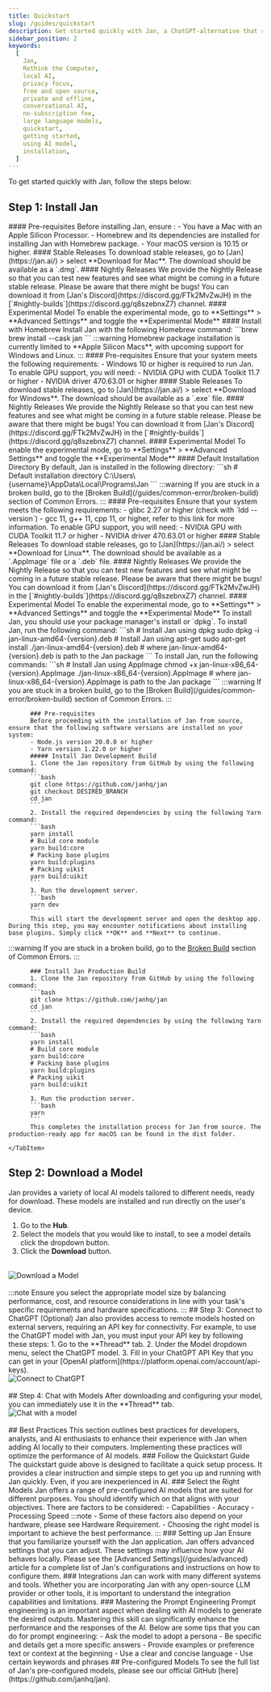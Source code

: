 ```yaml
---
title: Quickstart
slug: /guides/quickstart
description: Get started quickly with Jan, a ChatGPT-alternative that runs on your own computer, with a local API server. Learn how to install Jan and select an AI model to start chatting.
sidebar_position: 2
keywords:
  [
    Jan,
    Rethink the Computer,
    local AI,
    privacy focus,
    free and open source,
    private and offline,
    conversational AI,
    no-subscription fee,
    large language models,
    quickstart,
    getting started,
    using AI model,
    installation,
  ]
---
```

To get started quickly with Jan, follow the steps below:
## Step 1: Install Jan
<Tabs>
    <TabItem value="mac" label = "Mac" default>
        #### Pre-requisites
        Before installing Jan, ensure :
        - You have a Mac with an Apple Silicon Processor.
        - Homebrew and its dependencies are installed for installing Jan with Homebrew package.
        - Your macOS version is 10.15 or higher.
        #### Stable Releases
        To download stable releases, go to [Jan](https://jan.ai/) > select **Download for Mac**.
        The download should be available as a `.dmg`.
        #### Nightly Releases
        We provide the Nightly Release so that you can test new features and see what might be coming in a future stable release. Please be aware that there might be bugs!
        You can download it from [Jan's Discord](https://discord.gg/FTk2MvZwJH) in the [`#nightly-builds`](https://discord.gg/q8szebnxZ7) channel.
        #### Experimental Model
        To enable the experimental mode, go to **Settings** > **Advanced Settings** and toggle the **Experimental Mode**
        #### Install with Homebrew
        Install Jan with the following Homebrew command:
        ```brew
        brew install --cask jan
        ```
:::warning
Homebrew package installation is currently limited to **Apple Silicon Macs**, with upcoming support for Windows and Linux.
:::
    </TabItem>
    <TabItem value = "windows" label = "Windows">
        #### Pre-requisites
        Ensure that your system meets the following requirements:
         - Windows 10 or higher is required to run Jan.
        To enable GPU support, you will need:
         - NVIDIA GPU with CUDA Toolkit 11.7 or higher
         - NVIDIA driver 470.63.01 or higher
        #### Stable Releases
        To download stable releases, go to [Jan](https://jan.ai/) > select **Download for Windows**.
        The download should be available as a `.exe` file.
        #### Nightly Releases
        We provide the Nightly Release so that you can test new features and see what might be coming in a future stable release. Please be aware that there might be bugs!
        You can download it from [Jan's Discord](https://discord.gg/FTk2MvZwJH) in the [`#nightly-builds`](https://discord.gg/q8szebnxZ7) channel.
        #### Experimental Model
        To enable the experimental mode, go to **Settings** > **Advanced Settings** and toggle the **Experimental Mode**
        #### Default Installation Directory
        By default, Jan is installed in the following directory:
        ```sh
        # Default installation directory
        C:\Users\{username}\AppData\Local\Programs\Jan
        ```
:::warning
If you are stuck in a broken build, go to the [Broken Build](/guides/common-error/broken-build) section of Common Errors.
:::
    </TabItem>
    <TabItem value = "linux" label = "Linux">
        #### Pre-requisites
        Ensure that your system meets the following requirements:
         - glibc 2.27 or higher (check with `ldd --version`)
         - gcc 11, g++ 11, cpp 11, or higher, refer to this link for more information.
        To enable GPU support, you will need:
         - NVIDIA GPU with CUDA Toolkit 11.7 or higher
         - NVIDIA driver 470.63.01 or higher
        #### Stable Releases
        To download stable releases, go to [Jan](https://jan.ai/) > select **Download for Linux**.
        The download should be available as a `.AppImage` file or a `.deb` file.
        #### Nightly Releases
        We provide the Nightly Release so that you can test new features and see what might be coming in a future stable release. Please be aware that there might be bugs!
        You can download it from [Jan's Discord](https://discord.gg/FTk2MvZwJH) in the [`#nightly-builds`](https://discord.gg/q8szebnxZ7) channel.
        #### Experimental Model
        To enable the experimental mode, go to **Settings** > **Advanced Settings** and toggle the **Experimental Mode**
        <Tabs groupId = "linux_type">
            <TabItem value="linux_main" label = "Linux">
                To install Jan, you should use your package manager's install or `dpkg`.
            </TabItem>
            <TabItem value = "deb_ub" label = "Debian / Ubuntu">
                To install Jan, run the following command:
                ```sh
                # Install Jan using dpkg
                sudo dpkg -i jan-linux-amd64-{version}.deb
                # Install Jan using apt-get
                sudo apt-get install ./jan-linux-amd64-{version}.deb
                # where jan-linux-amd64-{version}.deb is path to the Jan package
                ```
            </TabItem>
            <TabItem value = "other" label = "Others">
                To install Jan, run the following commands:
                ```sh
                # Install Jan using AppImage
                chmod +x jan-linux-x86_64-{version}.AppImage
                ./jan-linux-x86_64-{version}.AppImage
                # where jan-linux-x86_64-{version}.AppImage is path to the Jan package
                ```
            </TabItem>
        </Tabs>
:::warning
If you are stuck in a broken build, go to the [Broken Build](/guides/common-error/broken-build) section of Common Errors.
:::
    </TabItem>
    <TabItem value = "server" label = "Server-Side">
      
          ### Pre-requisites
          Before proceeding with the installation of Jan from source, ensure that the following software versions are installed on your system:
          - Node.js version 20.0.0 or higher
          - Yarn version 1.22.0 or higher
          ##### Install Jan Development Build
          1. Clone the Jan repository from GitHub by using the following command:
          ```bash
          git clone https://github.com/janhq/jan
          git checkout DESIRED_BRANCH
          cd jan
          ```
          2. Install the required dependencies by using the following Yarn command:
          ```bash
          yarn install
          # Build core module
          yarn build:core
          # Packing base plugins
          yarn build:plugins
          # Packing uikit
          yarn build:uikit
          ```
          3. Run the development server.
          ```bash
          yarn dev
          ```
          This will start the development server and open the desktop app. During this step, you may encounter notifications about installing base plugins. Simply click **OK** and **Next** to continue.
:::warning
If you are stuck in a broken build, go to the [Broken Build](/guides/common-error/broken-build) section of Common Errors.
:::

          ### Install Jan Production Build
          1. Clone the Jan repository from GitHub by using the following command:
          ```bash
          git clone https://github.com/janhq/jan
          cd jan
          ```
          2. Install the required dependencies by using the following Yarn command:
          ```bash
          yarn install
          # Build core module
          yarn build:core
          # Packing base plugins
          yarn build:plugins
          # Packing uikit
          yarn build:uikit
          ```
          3. Run the production server.
          ```bash
          yarn
          ```
          This completes the installation process for Jan from source. The production-ready app for macOS can be found in the dist folder.

    </TabItem>
</Tabs>

## Step 2: Download a Model
Jan provides a variety of local AI models tailored to different needs, ready for download. These models are installed and run directly on the user's device.
1. Go to the **Hub**.
2. Select the models that you would like to install, to see a model details click the dropdown button.
3. Click the **Download** button.
<br/>
<div style={{ display: 'flex', justifyContent: 'center' }}>
  <img src={download} alt="Download a Model" />
</div>
<br/>
:::note
Ensure you select the appropriate model size by balancing performance, cost, and resource considerations in line with your task's specific requirements and hardware specifications.
:::
## Step 3: Connect to ChatGPT (Optional)
Jan also provides access to remote models hosted on external servers, requiring an API key for connectivity. For example, to use the ChatGPT model with Jan, you must input your API key by following these steps:
1. Go to the **Thread** tab.
2. Under the Model dropdown menu, select the ChatGPT model.
3. Fill in your ChatGPT API Key that you can get in your [OpenAI platform](https://platform.openai.com/account/api-keys).
<br/>
<div style={{ display: 'flex', justifyContent: 'center' }}>
  <img src={gpt} alt="Connect to ChatGPT" />
</div>
<br/>
## Step 4: Chat with Models
After downloading and configuring your model, you can immediately use it in the **Thread** tab.
<br/>
<div style={{ display: 'flex', justifyContent: 'center' }}>
  <img src={model} alt="Chat with a model" />
</div>
<br/>
## Best Practices
This section outlines best practices for developers, analysts, and AI enthusiasts to enhance their experience with Jan when adding AI locally to their computers. Implementing these practices will optimize the performance of AI models.
### Follow the Quickstart Guide
The quickstart guide above is designed to facilitate a quick setup process. It provides a clear instruction and simple steps to get you up and running with Jan quickly. Even, if you are inexperienced in AI.
### Select the Right Models
Jan offers a range of pre-configured AI models that are suited for different purposes. You should identify which on that aligns with your objectives. There are factors to be considered:
- Capabilities
- Accuracy
- Processing Speed
:::note
- Some of these factors also depend on your hardware, please see Hardware Requirement.
- Choosing the right model is important to achieve the best performance.
  :::
### Setting up Jan
Ensure that you familiarize yourself with the Jan application. Jan offers advanced settings that you can adjust. These settings may influence how your AI behaves locally. Please see the [Advanced Settings](/guides/advanced) article for a complete list of Jan's configurations and instructions on how to configure them.
### Integrations
Jan can work with many different systems and tools. Whether you are incorporating Jan with any open-source LLM provider or other tools, it is important to understand the integration capabilities and limitations.
### Mastering the Prompt Engineering
Prompt engineering is an important aspect when dealing with AI models to generate the desired outputs. Mastering this skill can significantly enhance the performance and the responses of the AI. Below are some tips that you can do for prompt engineering:
- Ask the model to adopt a persona
- Be specific and details get a more specific answers
- Provide examples or preference text or context at the beginning
- Use a clear and concise language
- Use certain keywords and phrases
## Pre-configured Models
To see the full list of Jan's pre-configured models, please see our official GitHub [here](https://github.com/janhq/jan).
